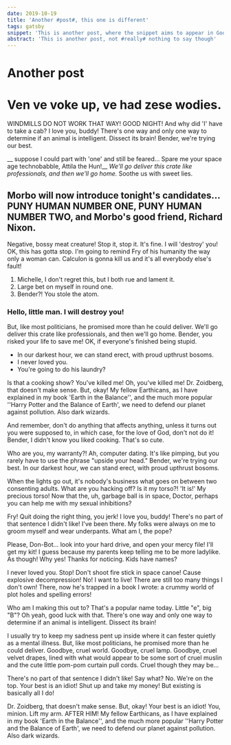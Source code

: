 ```yaml
---
date: 2019-10-19
title: 'Another #post#, this one is different'
tags: gatsby
snippet: 'This is another post, where the snippet aims to appear in Google'
abstract: 'This is another post, not #really# nothing to say though'
---
```



# Another post

# Ven ve voke up, ve had zese wodies.

WINDMILLS DO NOT WORK THAT WAY! GOOD NIGHT! And why did 'I' have to take a cab? I love you, buddy! There's one way and only one way to determine if an animal is intelligent. Dissect its brain! Bender, we're trying our best.

__ suppose I could part with 'one' and still be feared… Spare me your space age technobabble, Attila the Hun!__ *We'll go deliver this crate like professionals, and then we'll go home.* Soothe us with sweet lies.

## Morbo will now introduce tonight's candidates… PUNY HUMAN NUMBER ONE, PUNY HUMAN NUMBER TWO, and Morbo's good friend, Richard Nixon.

Negative, bossy meat creature! Stop it, stop it. It's fine. I will 'destroy' you! OK, this has gotta stop. I'm going to remind Fry of his humanity the way only a woman can. Calculon is gonna kill us and it's all everybody else's fault!

1. Michelle, I don't regret this, but I both rue and lament it.
2. Large bet on myself in round one.
3. Bender?! You stole the atom.

### Hello, little man. I will destroy you!

But, like most politicians, he promised more than he could deliver. We'll go deliver this crate like professionals, and then we'll go home. Bender, you risked your life to save me! OK, if everyone's finished being stupid.

* In our darkest hour, we can stand erect, with proud upthrust bosoms.
* I never loved you.
* You're going to do his laundry?

Is that a cooking show? You've killed me! Oh, you've killed me! Dr. Zoidberg, that doesn't make sense. But, okay! My fellow Earthicans, as I have explained in my book 'Earth in the Balance'', and the much more popular ''Harry Potter and the Balance of Earth', we need to defend our planet against pollution. Also dark wizards.

And remember, don't do anything that affects anything, unless it turns out you were supposed to, in which case, for the love of God, don't not do it! Bender, I didn't know you liked cooking. That's so cute.

Who are you, my warranty?! Ah, computer dating. It's like pimping, but you rarely have to use the phrase "upside your head." Bender, we're trying our best. In our darkest hour, we can stand erect, with proud upthrust bosoms.

When the lights go out, it's nobody's business what goes on between two consenting adults. What are you hacking off? Is it my torso?! 'It is!' My precious torso! Now that the, uh, garbage ball is in space, Doctor, perhaps you can help me with my sexual inhibitions?

Fry! Quit doing the right thing, you jerk! I love you, buddy! There's no part of that sentence I didn't like! I've been there. My folks were always on me to groom myself and wear underpants. What am I, the pope?

Please, Don-Bot… look into your hard drive, and open your mercy file! I'll get my kit! I guess because my parents keep telling me to be more ladylike. As though! Why yes! Thanks for noticing. Kids have names?

I never loved you. Stop! Don't shoot fire stick in space canoe! Cause explosive decompression! No! I want to live! There are still too many things I don't own! There, now he's trapped in a book I wrote: a crummy world of plot holes and spelling errors!

Who am I making this out to? That's a popular name today. Little "e", big "B"? Oh yeah, good luck with that. There's one way and only one way to determine if an animal is intelligent. Dissect its brain!

I usually try to keep my sadness pent up inside where it can fester quietly as a mental illness. But, like most politicians, he promised more than he could deliver. Goodbye, cruel world. Goodbye, cruel lamp. Goodbye, cruel velvet drapes, lined with what would appear to be some sort of cruel muslin and the cute little pom-pom curtain pull cords. Cruel though they may be…

There's no part of that sentence I didn't like! Say what? No. We're on the top. Your best is an idiot! Shut up and take my money! But existing is basically all I do!

Dr. Zoidberg, that doesn't make sense. But, okay! Your best is an idiot! You, minion. Lift my arm. AFTER HIM! My fellow Earthicans, as I have explained in my book 'Earth in the Balance'', and the much more popular ''Harry Potter and the Balance of Earth', we need to defend our planet against pollution. Also dark wizards.

